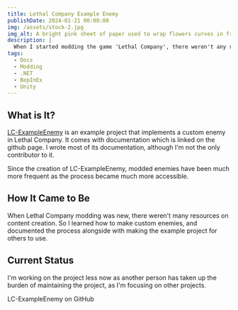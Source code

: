 ```yaml
---
title: Lethal Company Example Enemy
publishDate: 2024-01-21 00:00:00
img: /assets/stock-2.jpg
img_alt: A bright pink sheet of paper used to wrap flowers curves in front of rich blue background
description: |
  When I started modding the game 'Lethal Company', there weren't any resources on making custom enemies. So I made the resources.
tags:
  - Docs
  - Modding
  - .NET
  - BepInEx
  - Unity
---
```


## What is It?

[LC-ExampleEnemy](https://github.com/Hamunii/LC-ExampleEnemy) is an example project that implements a custom enemy in Lethal Company.
It comes with documentation which is linked on the github page. I wrote most of its documentation, although I'm not the only contributor to it.

Since the creation of LC-ExampleEnemy, modded enemies have been much more frequent as the process became much more accessible.

## How It Came to Be

When Lethal Company modding was new, there weren't many resources on content creation.
So I learned how to make custom enemies, and documented the process alongside with making the example project for others to use.

## Current Status

I'm working on the project less now as another person has taken up the burden of maintaining the project, as I'm focusing on other projects.

<CallToAction href="https://github.com/Hamunii/LC-ExampleEnemy">
  LC-ExampleEnemy on GitHub
  <Icon icon="arrow-right" size="1.2em" />
</CallToAction>